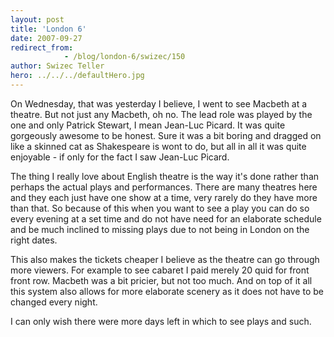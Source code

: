 ```yaml
---
layout: post
title: 'London 6'
date: 2007-09-27
redirect_from: 
            - /blog/london-6/swizec/150
author: Swizec Teller
hero: ../../../defaultHero.jpg
---
```

On Wednesday, that was yesterday I believe, I went to see Macbeth at a theatre. But not just any Macbeth, oh no. The lead role was played by the one and only Patrick Stewart, I mean Jean-Luc Picard. It was quite gorgeously awesome to be honest. Sure it was a bit boring and dragged on like a skinned cat as Shakespeare is wont to do, but all in all it was quite enjoyable - if only for the fact I saw Jean-Luc Picard.

The thing I really love about English theatre is the way it's done rather than perhaps the actual plays and performances. There are many theatres here and they each just have one show at a time, very rarely do they have more than that. So because of this when you want to see a play you can do so every evening at a set time and do not have need for an elaborate schedule and be much inclined to missing plays due to not being in London on the right dates.

This also makes the tickets cheaper I believe as the theatre can go through more viewers. For example to see cabaret I paid merely 20 quid for front front row. Macbeth was a bit pricier, but not too much. And on top of it all this system also allows for more elaborate scenery as it does not have to be changed every night.

I can only wish there were more days left in which to see plays and such.